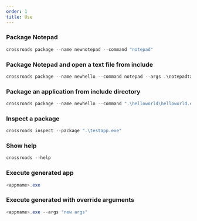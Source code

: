 ```yaml
---
order: 1
title: Use
---
```


### Package Notepad

```powershell
crossroads package --name newnotepad --command "notepad"
```

### Package Notepad and open a text file from include

```powershell
crossroads package --name newhello --command notepad --args .\notepadtxt\abc.txt --location .\output --icon .\testicon.ico --version "2.2.2" --include ".\notepadtxt"
```

### Package an application from include directory

```powershell
crossroads package --name newhello --command ".\helloworld\helloworld.exe" --location .\output --icon .\testcion.ico --version "3.0.1" --include ".\helloworld"
```

### Inspect a package

```powershell
crossroads inspect --package ".\testapp.exe"
```

### Show help

```powershell
crossroads --help
```

### Execute generated app

```powershell
<appname>.exe
```

### Execute generated with override arguments

```powershell
<appname>.exe --args "new args"
```
